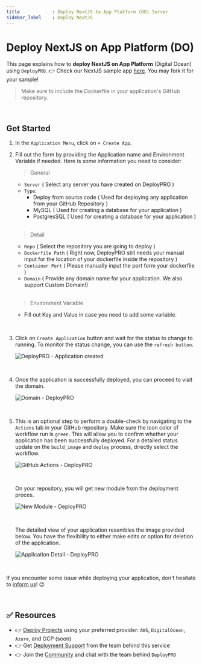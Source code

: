```yaml
---
title            : Deploy NextJS to App Platform (DO) Server
sidebar_label    : Deploy NextJS
---
```


# Deploy NextJS on App Platform (DO) 

This page explains how to **deploy NextJS on App Platform** (Digital Ocean) using `DeployPRO`. 👉 Check our NextJS sample app [here](https://github.com/app-generator/deploypro-nextjs). You may fork it for your sample!

> Make sure to include the Dockerfile in your application's GitHub repository.

<br />

## Get Started

1. In the `Application Menu`, click on `+ Create App`.
2. Fill out the form by providing the Application name and Environment Variable if needed. Here is some information you need to consider:

    > General

    - `Server` ( Select any server you have created on DeployPRO )
    - `Type`:
        - Deploy from source code ( Used for deploying any application from your GitHub Repository )
        - MySQL ( Used for creating a database for your application )
        - PostgresSQL ( Used for creating a database for your application )

    <br />

    > Detail

    - `Repo` ( Select the repository you are going to deploy )
    - `Dockerfile Path` ( Right now, DeployPRO still needs your manual input for the location of your dockerfile inside the repository )
    - `Container Port` ( Please manually input the port form your dockerfile )
    - `Domain` ( Provide any domain name for your application. We also support Custom Domain!)

    <br />

    > Environment Variable

    - Fill out Key and Value in case you need to add some variable.

<br />

3. Click on `Create Application` button and wait for the status to change to running. To monitor the status change, you can use the `refresh button`.

    ![DeployPRO - Application created](https://github.com/auliaromadon/sample-django/assets/46531367/7f1cd56b-9f8f-483c-bfff-a2b3e5ed6a50)

<br />

4. Once the application is successfully deployed, you can proceed to visit the domain.

    ![Domain - DeployPRO](https://github.com/auliaromadon/sample-django/assets/46531367/32c5455e-59dc-488f-861c-55aa5feb87bd)

<br />

5. This is an optional step to perform a double-check by navigating to the `Actions` tab in your GitHub repository. Make sure the icon color of workflow run is `green`. This will allow you to confirm whether your application has been successfully deployed. For a detailed status update on the `build_image` and `deploy` process, directly select the workflow.

    ![GitHub Actions - DeployPRO](https://github.com/auliaromadon/sample-django/assets/46531367/9f06e52f-5f99-46bf-b3e4-f64492d4099f)

    <br />

    On your repository, you will get new module from the deployment proces.

    ![New Module - DeployPRO](https://github.com/auliaromadon/sample-django/assets/46531367/05522911-0543-4f64-b44b-7e7a4113c0f6)

    <br />

    The detailed view of your application resembles the image provided below. You have the flexibility to either make edits or option for deletion of the application.

    ![Application Detail - DeployPRO](https://github.com/auliaromadon/sample-django/assets/46531367/0cd33a27-dcef-455d-9167-874fb3ada5c6)

    <br />
    
If you encounter some issue while deploying your application, don't hesitate to [inform us](https://discord.gg/qQhjQZhnur)! 😉

<br />

## ✅ Resources

- 👉 [Deploy Projects](https://deploypro.dev/) using your preferred provider: `AWS`, `DigitalOcean`, `Azure`, and GCP (soon)
- 👉 Get [Deployment Support](https://deploypro.dev/support/) from the team behind this service
- 👉 Join the [Community](https://discord.gg/qQhjQZhnur) and chat with the team behind `DeployPRO`